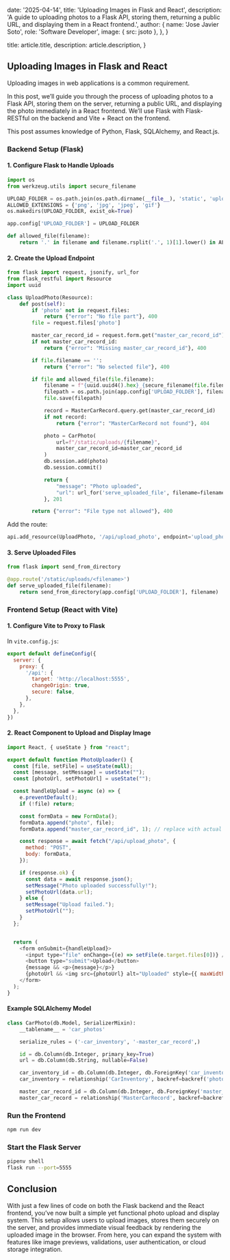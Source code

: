 
  date: '2025-04-14',
  title: 'Uploading Images in Flask and React',
  description:
    'A guide to uploading photos to a Flask API, storing them, returning a public URL, and displaying them in a React frontend.',
  author: {
    name: 'Jose Javier Soto',
    role: 'Software Developer',
    image: { src: jsoto },
  },
}

  title: article.title,
  description: article.description,
}

## Uploading Images in Flask and React

Uploading images in web applications is a common requirement.

In this post, we’ll guide you through the process of uploading photos to a Flask API, storing them on the server, returning a public URL, and displaying the photo immediately in a React frontend. We’ll use Flask with Flask-RESTful on the backend and Vite + React on the frontend.

This post assumes knowledge of Python, Flask, SQLAlchemy, and React.js.

### Backend Setup (Flask)

#### 1. Configure Flask to Handle Uploads

```python
import os
from werkzeug.utils import secure_filename

UPLOAD_FOLDER = os.path.join(os.path.dirname(__file__), 'static', 'uploads')
ALLOWED_EXTENSIONS = {'png', 'jpg', 'jpeg', 'gif'}
os.makedirs(UPLOAD_FOLDER, exist_ok=True)

app.config['UPLOAD_FOLDER'] = UPLOAD_FOLDER

def allowed_file(filename):
    return '.' in filename and filename.rsplit('.', 1)[1].lower() in ALLOWED_EXTENSIONS
```

#### 2. Create the Upload Endpoint

```python
from flask import request, jsonify, url_for
from flask_restful import Resource
import uuid

class UploadPhoto(Resource):
    def post(self):
        if 'photo' not in request.files:
            return {"error": "No file part"}, 400
        file = request.files['photo']

        master_car_record_id = request.form.get("master_car_record_id")
        if not master_car_record_id:
            return {"error": "Missing master_car_record_id"}, 400

        if file.filename == '':
            return {"error": "No selected file"}, 400

        if file and allowed_file(file.filename):
            filename = f"{uuid.uuid4().hex}_{secure_filename(file.filename)}"
            filepath = os.path.join(app.config['UPLOAD_FOLDER'], filename)
            file.save(filepath)

            record = MasterCarRecord.query.get(master_car_record_id)
            if not record:
                return {"error": "MasterCarRecord not found"}, 404

            photo = CarPhoto(
                url=f"/static/uploads/{filename}",
                master_car_record_id=master_car_record_id
            )
            db.session.add(photo)
            db.session.commit()

            return {
                "message": "Photo uploaded",
                "url": url_for('serve_uploaded_file', filename=filename, _external=True)
            }, 201

        return {"error": "File type not allowed"}, 400
```

Add the route:

```python
api.add_resource(UploadPhoto, '/api/upload_photo', endpoint='upload_photo')
```

#### 3. Serve Uploaded Files

```python
from flask import send_from_directory

@app.route('/static/uploads/<filename>')
def serve_uploaded_file(filename):
    return send_from_directory(app.config['UPLOAD_FOLDER'], filename)
```

### Frontend Setup (React with Vite)

#### 1. Configure Vite to Proxy to Flask

In `vite.config.js`:

```javascript
export default defineConfig({
  server: {
    proxy: {
      '/api': {
        target: 'http://localhost:5555',
        changeOrigin: true,
        secure: false,
      },
    },
  },
})
```

#### 2. React Component to Upload and Display Image

```javascript
import React, { useState } from "react";

export default function PhotoUploader() {
  const [file, setFile] = useState(null);
  const [message, setMessage] = useState("");
  const [photoUrl, setPhotoUrl] = useState("");

  const handleUpload = async (e) => {
    e.preventDefault();
    if (!file) return;

    const formData = new FormData();
    formData.append("photo", file);
    formData.append("master_car_record_id", 1); // replace with actual ID

    const response = await fetch("/api/upload_photo", {
      method: "POST",
      body: formData,
    });

    if (response.ok) {
      const data = await response.json();
      setMessage("Photo uploaded successfully!");
      setPhotoUrl(data.url);
    } else {
      setMessage("Upload failed.");
      setPhotoUrl("");
    }
  };


  return (
    <form onSubmit={handleUpload}>
      <input type="file" onChange={(e) => setFile(e.target.files[0])} />
      <button type="submit">Upload</button>
      {message && <p>{message}</p>}
      {photoUrl && <img src={photoUrl} alt="Uploaded" style={{ maxWidth: "300px" }} />}
    </form>
  );
}
```

#### Example SQLAlchemy Model

```python
class CarPhoto(db.Model, SerializerMixin):
    __tablename__ = 'car_photos'

    serialize_rules = ('-car_inventory', '-master_car_record',)

    id = db.Column(db.Integer, primary_key=True)
    url = db.Column(db.String, nullable=False)

    car_inventory_id = db.Column(db.Integer, db.ForeignKey('car_inventories.id'), nullable=True)
    car_inventory = relationship('CarInventory', backref=backref('photos', cascade='all, delete-orphan'))

    master_car_record_id = db.Column(db.Integer, db.ForeignKey('master_car_records.id'), nullable=True)
    master_car_record = relationship('MasterCarRecord', backref=backref('photos', cascade='all, delete-orphan'))
```

### Run the Frontend

```bash
npm run dev
```

### Start the Flask Server

```bash
pipenv shell
flask run --port=5555
```

## Conclusion

With just a few lines of code on both the Flask backend and the React frontend, you’ve now built a simple yet functional photo upload and display system. This setup allows users to upload images, stores them securely on the server, and provides immediate visual feedback by rendering the uploaded image in the browser. From here, you can expand the system with features like image previews, validations, user authentication, or cloud storage integration.

